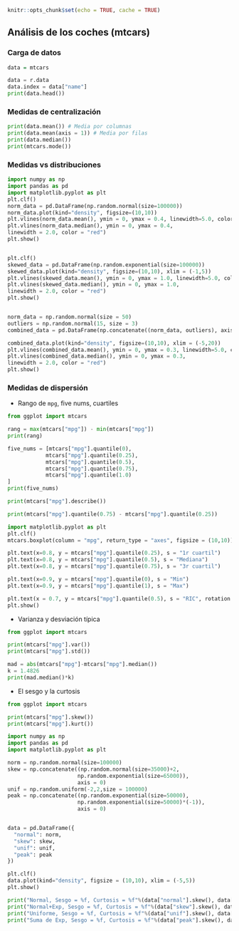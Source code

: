 

```r
knitr::opts_chunk$set(echo = TRUE, cache = TRUE)
```

## Análisis de los coches (mtcars)

### Carga de datos
```r
data = mtcars
```

```python
data = r.data
data.index = data["name"]
print(data.head())
```

### Medidas de centralización
```python
print(data.mean()) # Media por columnas
print(data.mean(axis = 1)) # Media por filas
print(data.median())
print(mtcars.mode())
```


### Medidas vs distribuciones
```python
import numpy as np
import pandas as pd
import matplotlib.pyplot as plt
plt.clf()
norm_data = pd.DataFrame(np.random.normal(size=100000))
norm_data.plot(kind="density", figsize=(10,10))
plt.vlines(norm_data.mean(), ymin = 0, ymax = 0.4, linewidth=5.0, color = "green")
plt.vlines(norm_data.median(), ymin = 0, ymax = 0.4, 
linewidth = 2.0, color = "red")
plt.show()


plt.clf()
skewed_data = pd.DataFrame(np.random.exponential(size=100000))
skewed_data.plot(kind="density", figsize=(10,10), xlim = (-1,5))
plt.vlines(skewed_data.mean(), ymin = 0, ymax = 1.0, linewidth=5.0, color = "green")
plt.vlines(skewed_data.median(), ymin = 0, ymax = 1.0, 
linewidth = 2.0, color = "red")
plt.show()


norm_data = np.random.normal(size = 50)
outliers = np.random.normal(15, size = 3)
combined_data = pd.DataFrame(np.concatenate((norm_data, outliers), axis = 0))

combined_data.plot(kind="density", figsize=(10,10), xlim = (-5,20))
plt.vlines(combined_data.mean(), ymin = 0, ymax = 0.3, linewidth=5.0, color = "green")
plt.vlines(combined_data.median(), ymin = 0, ymax = 0.3, 
linewidth = 2.0, color = "red")
plt.show()
```

### Medidas de dispersión
 - Rango de `mpg`, five nums, cuartiles
```python
from ggplot import mtcars

rang = max(mtcars["mpg"]) - min(mtcars["mpg"])
print(rang)

five_nums = [mtcars["mpg"].quantile(0),
            mtcars["mpg"].quantile(0.25),
            mtcars["mpg"].quantile(0.5),
            mtcars["mpg"].quantile(0.75),
            mtcars["mpg"].quantile(1.0)
]
print(five_nums)

print(mtcars["mpg"].describe())

print(mtcars["mpg"].quantile(0.75) - mtcars["mpg"].quantile(0.25))

import matplotlib.pyplot as plt
plt.clf()
mtcars.boxplot(column = "mpg", return_type = "axes", figsize = (10,10))

plt.text(x=0.8, y = mtcars["mpg"].quantile(0.25), s = "1r cuartil")
plt.text(x=0.8, y = mtcars["mpg"].quantile(0.5), s = "Mediana")
plt.text(x=0.8, y = mtcars["mpg"].quantile(0.75), s = "3r cuartil")

plt.text(x=0.9, y = mtcars["mpg"].quantile(0), s = "Min")
plt.text(x=0.9, y = mtcars["mpg"].quantile(1), s = "Max")

plt.text(x = 0.7, y = mtcars["mpg"].quantile(0.5), s = "RIC", rotation = 90, size = 25)
plt.show()
```

- Varianza y desviación típica

```python
from ggplot import mtcars

print(mtcars["mpg"].var())
print(mtcars["mpg"].std())

mad = abs(mtcars["mpg"]-mtcars["mpg"].median())
k = 1.4826
print(mad.median()*k)
```

- El sesgo y la curtosis

```python
from ggplot import mtcars

print(mtcars["mpg"].skew())
print(mtcars["mpg"].kurt())
```


```python
import numpy as np
import pandas as pd
import matplotlib.pyplot as plt

norm = np.random.normal(size=100000)
skew = np.concatenate((np.random.normal(size=35000)+2, 
                      np.random.exponential(size=65000)),
                      axis = 0)
unif = np.random.uniform(-2,2,size = 100000)
peak = np.concatenate((np.random.exponential(size=50000),
                      np.random.exponential(size=50000)*(-1)),
                      axis = 0)


data = pd.DataFrame({
  "normal": norm,
  "skew": skew,
  "unif": unif,
  "peak": peak
})

plt.clf()
data.plot(kind="density", figsize = (10,10), xlim = (-5,5))
plt.show()

print("Normal, Sesgo = %f, Curtosis = %f"%(data["normal"].skew(), data["normal"].kurt()))
print("Normal+Exp, Sesgo = %f, Curtosis = %f"%(data["skew"].skew(), data["skew"].kurt()))
print("Uniforme, Sesgo = %f, Curtosis = %f"%(data["unif"].skew(), data["unif"].kurt()))
print("Suma de Exp, Sesgo = %f, Curtosis = %f"%(data["peak"].skew(), data["peak"].kurt()))
```



